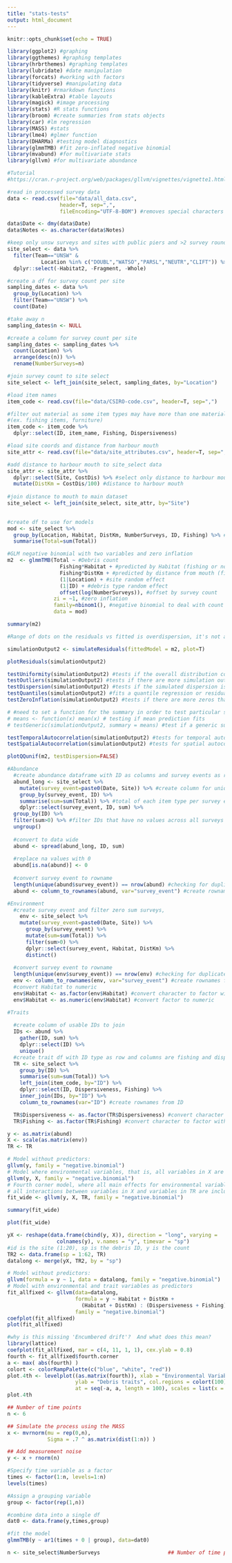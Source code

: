 ```yaml
---
title: "stats-tests"
output: html_document
---
```


```r
knitr::opts_chunk$set(echo = TRUE)
```

```r
library(ggplot2) #graphing
library(ggthemes) #graphing templates
library(hrbrthemes) #graphing templates
library(lubridate) #date manipulation
library(forcats) #working with factors
library(tidyverse) #manipulating data
library(knitr) #rmarkdown functions
library(kableExtra) #table layouts
library(magick) #image processing
library(stats) #R stats functions
library(broom) #create summaries from stats objects
library(car) #lm regression
library(MASS) #stats
library(lme4) #glmer function
library(DHARMa) #testing model diagnostics
library(glmmTMB) #fit zero-inflated negative binomial
library(mvabund) #for multivariate stats
library(gllvm) #for multivariate abundance  

#Tutorial
#https://cran.r-project.org/web/packages/gllvm/vignettes/vignette1.html
```

```r
#read in processed survey data
data <- read.csv(file="data/all_data.csv", 
                 header=T, sep=",", 
                 fileEncoding="UTF-8-BOM") #removes special characters

data$Date <- dmy(data$Date) 
data$Notes <- as.character(data$Notes)

#keep only unsw surveys and sites with public piers and >2 survey rounds
site_select <- data %>%
  filter(Team=="UNSW" & 
           Location %in% c("DOUBL","WATSO","PARSL","NEUTR","CLIFT")) %>%
  dplyr::select(-Habitat2, -Fragment, -Whole)

#create a df for survey count per site
sampling_dates <- data %>%
  group_by(Location) %>%
  filter(Team=="UNSW") %>%
  count(Date)

#take away n
sampling_dates$n <- NULL

#create a column for survey count per site
sampling_dates <- sampling_dates %>%
  count(Location) %>%
  arrange(desc(n)) %>%
  rename(NumberSurveys=n)

#join survey count to site select
site_select <- left_join(site_select, sampling_dates, by="Location")
```

```r
#load item names
item_code <- read.csv(file="data/CSIRO-code.csv", header=T, sep=",") 

#filter out material as some item types may have more than one material type 
#(ex. fishing items, furniture)
item_code <- item_code %>%
  dplyr::select(ID, item_name, Fishing, Dispersiveness) 
```

```r
#load site coords and distance from harbour mouth
site_attr <- read.csv(file="data/site_attributes.csv", header=T, sep=",", fileEncoding="UTF-8-BOM")

#add distance to harbour mouth to site_select data
site_attr <- site_attr %>%
  dplyr::select(Site, CostDis) %>% #select only distance to harbour mouth for join
  mutate(DistKm = CostDis/100) #distance to harbour mouth
  
#join distance to mouth to main dataset
site_select <- left_join(site_select, site_attr, by="Site") 
  
```


```r

#create df to use for models
mod <- site_select %>%
  group_by(Location, Habitat, DistKm, NumberSurveys, ID, Fishing) %>% #relevant variables
  summarise(Total=sum(Total)) 

#GLM negative binomial with two variables and zero inflation
m2  <- glmmTMB(Total ~ #Debris count
                 Fishing*Habitat + #predicted by Habitat (fishing or non-fishing)
                 Fishing*DistKm + #predicted by distance from mouth (fishing or non-fishing)
                 (1|Location) + #site random effect
                 (1|ID) + #debris type random effect
                 offset(log(NumberSurveys)), #offset by survey count
               zi = ~1, #zero inflation
               family=nbinom1(), #negative binomial to deal with count data with lots of zeros
               data = mod) 

summary(m2)

#Range of dots on the residuals vs fitted is overdispersion, it's not accounting for the mean variance relationship correctly.  One of our assumptions is that variance is constant.  To fix this, use negative binomial instead of poisson. NBin takes into consideration the dispersion parameter.
```
```r
simulationOutput2 <- simulateResiduals(fittedModel = m2, plot=T)

plotResiduals(simulationOutput2)

testUniformity(simulationOutput2) #tests if the overall distribution conforms to expectations
testOutliers(simulationOutput2) #tests if there are more simulation outliers than expected
testDispersion(simulationOutput2) #tests if the simulated dispersion is equal to the observed dispersion
testQuantiles(simulationOutput2) #fits a quantile regression or residuals against a predictor (default predicted value), and tests of this conforms to the expected quantile
testZeroInflation(simulationOutput2) #tests if there are more zeros than expected

# #need to set a function for the summary in order to test particular scenarios - still not sure about this one...
# means <- function(x) mean(x) # testing if mean prediction fits
# testGeneric(simulationOutput2, summary = means) #test if a generic summary statistics deviates from model expectations

testTemporalAutocorrelation(simulationOutput2) #tests for temporal autocorrelation in the residuals
testSpatialAutocorrelation(simulationOutput2) #tests for spatial autocorrelation in the residuals. Can also be used with a generic distance function

plotQQunif(m2, testDispersion=FALSE)

```
```r
#Abundance
  #create abundance dataframe with ID as columns and survey events as rows
  abund_long <- site_select %>%
    mutate(survey_event=paste0(Date, Site)) %>% #create column for unique survey event
    group_by(survey_event, ID) %>% 
    summarise(sum=sum(Total)) %>% #total of each item type per survey event
    dplyr::select(survey_event, ID, sum) %>%
  group_by(ID) %>%
  filter(sum>0) %>% #filter IDs that have no values across all surveys
  ungroup()
  
  #convert to data wide
  abund <- spread(abund_long, ID, sum) 
  
  #replace na values with 0
  abund[is.na(abund)] <- 0
  
  #convert survey event to rowname
  length(unique(abund$survey_event)) == nrow(abund) #checking for duplicates
  abund <- column_to_rownames(abund, var="survey_event") #create rownames from survey event

#Environment
  #create survey event and filter zero sum surveys, 
    env <- site_select %>%
    mutate(survey_event=paste0(Date, Site)) %>%
      group_by(survey_event) %>%
      mutate(sum=sum(Total)) %>%
      filter(sum>0) %>%
      dplyr::select(survey_event, Habitat, DistKm) %>%
      distinct()
    
  #convert survey event to rowname
  length(unique(env$survey_event)) == nrow(env) #checking for duplicates
  env <- column_to_rownames(env, var="survey_event") #create rownames from survey event
  #convert Habitat to numeric
  env$Habitat <- as.factor(env$Habitat) #convert character to factor with 2 levels
  env$Habitat <- as.numeric(env$Habitat) #convert factor to numeric

#Traits
  
  #create column of usable IDs to join
  IDs <- abund %>%
    gather(ID, sum) %>%
    dplyr::select(ID) %>%
    unique()
  #create trait df with ID type as row and columns are fishing and dispersiveness
  TR <- site_select %>%
    group_by(ID) %>%
    summarise(sum=sum(Total)) %>%
    left_join(item_code, by="ID") %>%
    dplyr::select(ID, Dispersiveness, Fishing) %>%
    inner_join(IDs, by="ID") %>%
    column_to_rownames(var="ID") #create rownames from ID

  TR$Dispersiveness <- as.factor(TR$Dispersiveness) #convert character to factor with 4 levels
  TR$Fishing <- as.factor(TR$Fishing) #convert character to factor with 2 levels

y <- as.matrix(abund)
X <- scale(as.matrix(env))
TR <- TR
```

```r
# Model without predictors:
gllvm(y, family = "negative.binomial")
# Model where environmental variables, that is, all variables in X are included:
gllvm(y, X, family = "negative.binomial")
# Fourth corner model, where all main effects for environmental variables in X and
# all interactions between variables in X and variables in TR are included:
fit_wide <- gllvm(y, X, TR, family = "negative.binomial")

summary(fit_wide)

plot(fit_wide)
```
```r
yX <- reshape(data.frame(cbind(y, X)), direction = "long", varying =
                colnames(y), v.names = "y", timevar = "sp")
#id is the site (1:20), sp is the debris ID, y is the count
TR2 <- data.frame(sp = 1:62, TR)
datalong <- merge(yX, TR2, by = "sp")
```

```r
# Model without predictors:
gllvm(formula = y ~ 1, data = datalong, family = "negative.binomial")
# Model with environmental and trait variables as predictors
fit_allfixed <- gllvm(data=datalong, 
                      formula = y ~ Habitat + DistKm + 
                        (Habitat + DistKm) : (Dispersiveness + Fishing), 
                      family = "negative.binomial")
coefplot(fit_allfixed)
plot(fit_allfixed)
```
```r
#why is this missing 'Encumbered drift'?  And what does this mean?
library(lattice)
coefplot(fit_allfixed, mar = c(4, 11, 1, 1), cex.ylab = 0.8)
fourth <- fit_allfixed$fourth.corner
a <- max( abs(fourth) )
colort <- colorRampPalette(c("blue", "white", "red"))
plot.4th <- levelplot((as.matrix(fourth)), xlab = "Environmental Variables", 
                      ylab = "Debris traits", col.regions = colort(100), cex.lab = 1.3, 
                      at = seq(-a, a, length = 100), scales = list(x = list(rot = 45)))
plot.4th
```


```r
## Number of time points
n <- 6  

## Simulate the process using the MASS
x <- mvrnorm(mu = rep(0,n),
             Sigma = .7 ^ as.matrix(dist(1:n)) )

## Add measurement noise
y <- x + rnorm(n)    

#Specify time variable as a factor
times <- factor(1:n, levels=1:n)
levels(times)

#Assign a grouping variable
group <- factor(rep(1,n))

#combine data into a single df
dat0 <- data.frame(y,times,group)

#fit the model
glmmTMB(y ~ ar1(times + 0 | group), data=dat0)
```

```r
n <- site_select$NumberSurveys                      ## Number of time points
```


